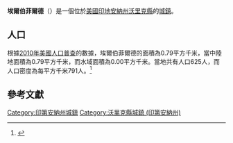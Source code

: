 {{noteTA
|G1=USState
|G2=地名
|G3=Unit
}}
{{Infobox settlement
|name            = 埃爾伯菲爾德
|native_name = Elberfeld
|settlement_type          = [[鎮|城鎮]]
|image_skyline            = Elberfeld-old-mill-in.jpg
|imagesize                = 250px
|image_map                = Warrick County Indiana Incorporated and Unincorporated areas Elberfeld Highlighted 1820638.svg
|mapsize                  = 250px
|subdivision_type         = [[世界政區索引|國家]]
|subdivision_type1        = [[美国州份|州份]]
|subdivision_type2        = [[印地安納州行政區劃|縣]]
|subdivision_name         = [[美国|美国]]
|subdivision_name1        = [[印地安納州|印地安納州]]
|subdivision_name2        = [[沃里克縣_(印地安納州)|沃里克縣]]
|elevation_ft             = 453
|elevation_m              = 138
|timezone                 = [[北美东部时区|CST]]
|area_total_km2           = 0.79
|area_land_km2            = 0.79
|area_water_km2           = 0.00
|area_total_sq_mi         = 
|area_land_sq_mi          = 
|area_water_sq_mi         = 
|population_as_of         = [[2010年美國人口普查|2010]]
|population_footnotes     = 
|population_total         = 625
|population_density_km2   = auto
|population_density_sq_mi = auto
|utc_offset               = -5
|coordinates              = {{coord|38|09|36|N|87|26|51|W|display=inline,title}}
| coor_pinpoint           = 
| coordinates_footnotes   = 
|timezone_DST             = EDT
|utc_offset_DST           = -4
|postal_code_type         = [[美國郵區編號|郵區編號]]
|postal_code              = 47613
|area_code                = {{link-en|电话区号812|Area code 812|812}}
|blank_name = [[地名信息系统|GNIS ID]]
|blank_info = 434059<ref name="GNIS">{{cite gnis|434059|Elberfeld}}</ref>
}}
'''埃爾伯菲爾德'''（{{lang-en|Elberfeld}}）是一個位於[[美國|美國]][[印地安納州|印地安納州]][[沃里克縣_(印地安納州)|沃里克縣]]的[[鎮|城鎮]]。

== 人口 ==
根據[[2010年美國人口普查|2010年美國人口普查]]的數據，埃爾伯菲爾德的面積為0.79平方千米，當中陸地面積為0.79平方千米，而水域面積為0.00平方千米。當地共有人口625人，而人口密度為每平方千米791人。<ref name="GR8">{{cite web|url=http://factfinder2.census.gov|publisher=[[美国人口调查局|美国人口调查局]]|accessdate=2011-05-14|title=American FactFinder|archive-date=2013-09-11|archive-url=https://web.archive.org/web/20130911234518/http://factfinder2.census.gov/|dead-url=no}}</ref>

== 參考文獻 ==
{{reflist}}
{{沃里克縣 (印地安納州)}}
{{Indiana-geo-stub}}
{{DEFAULTSORT:Elberfeld, Indiana}}
[[Category:印第安納州城鎮|Category:印第安納州城鎮]]
[[Category:沃里克縣城鎮_(印第安納州)|Category:沃里克縣城鎮 (印第安納州)]]